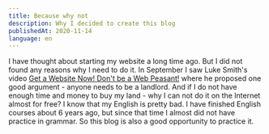 ```yaml
---
title: Because why not
description: Why I decided to create this blog
publishedAt: 2020-11-14
language: en
---
```


I have thought about starting my website a long time ago. But I did not found any reasons why I need to do it. In September I saw Luke Smith's video [Get a Website Now! Don't be a Web Peasant!](https://www.youtube.com/watch?v=bdKZVIGRAKQ) where he proposed one good argument - anyone needs to be a landlord. And if I do not have enough time and money to buy my land - why I can not do it on the Internet almost for free?
I know that my English is pretty bad. I have finished English courses about 6 years ago, but since that time I almost did not have practice in grammar. So this blog is also a good opportunity to practice it.
